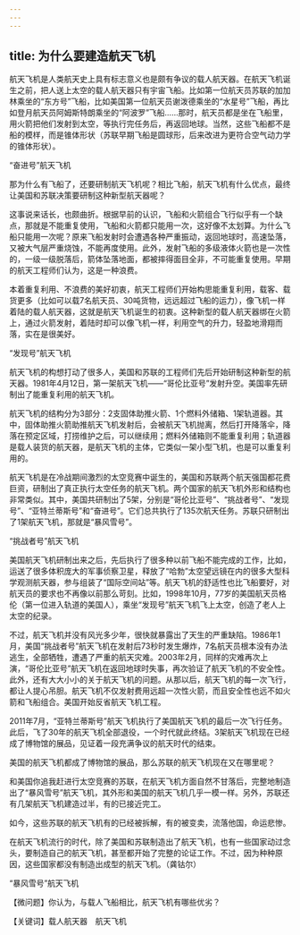 ```yaml
---
---
---
```

title: 为什么要建造航天飞机
---




航天飞机是人类航天史上具有标志意义也是颇有争议的载人航天器。在航天飞机诞生之前，把人送上太空的载人航天器只有宇宙飞船。比如第一位航天员苏联的加加林乘坐的“东方号”飞船，比如美国第一位航天员谢泼德乘坐的“水星号”飞船，再比如登月航天员阿姆斯特朗乘坐的“阿波罗”飞船……那时，航天员都是坐在飞船里，用火箭把他们发射到太空，等执行完任务后，再返回地球。当然，这些飞船都不是船的模样，而是锥体形状（苏联早期飞船是圆球形，后来改进为更符合空气动力学的锥体形状）。

“奋进号”航天飞机



那为什么有飞船了，还要研制航天飞机呢？相比飞船，航天飞机有什么优点，最终让美国和苏联决策要研制这种新型航天器呢？

这事说来话长，也颇曲折。根据早前的认识，飞船和火箭组合飞行似乎有一个缺点，那就是不能重复使用，飞船和火箭都只能用一次，这好像不太划算。为什么飞船只能用一次呢？原来飞船发射时会遭遇各种严重振动，返回地球时，高速坠落，又被大气层严重烧蚀，不能再度使用。此外，发射飞船的多级液体火箭也是一次性的，一级一级脱落后，箭体坠落地面，都被摔得面目全非，不可能重复使用。早期的航天工程师们认为，这是一种浪费。

本着重复利用、不浪费的美好初衷，航天工程师们开始构思能重复利用，载客、载货更多（比如可以载7名航天员、30吨货物，远远超过飞船的运力），像飞机一样着陆的载人航天器，这就是航天飞机诞生的初衷。这种新型的载人航天器绑在火箭上，通过火箭发射，着陆时却可以像飞机一样，利用空气的升力，轻盈地滑翔而落，实在是很美好。

“发现号”航天飞机



航天飞机的构想打动了很多人，美国和苏联的工程师们先后开始研制这种新型的航天器。1981年4月12日，第一架航天飞机——“哥伦比亚号”发射升空。美国率先研制出了能重复利用的航天飞机。

航天飞机的结构分为3部分：2支固体助推火箭、1个燃料外储箱、1架轨道器。其中，固体助推火箭助推航天飞机发射后，会被航天飞机抛离，然后打开降落伞，降落在预定区域，打捞维护之后，可以继续用；燃料外储箱则不能重复利用；轨道器是载人装货的航天器，是航天飞机的主体，它类似一架小型飞机，也是可以重复利用的。

航天飞机是在冷战期间激烈的太空竞赛中诞生的，美国和苏联两个航天强国都花费巨资，研制出了真正执行太空任务的航天飞机。两个国家的航天飞机外形和结构也非常类似。其中，美国共研制出了5架，分别是“哥伦比亚号”、“挑战者号”、“发现号”、“亚特兰蒂斯号”和“奋进号”。它们总共执行了135次航天任务。苏联只研制出了1架航天飞机，那就是“暴风雪号”。

“挑战者号”航天飞机



美国航天飞机研制出来之后，先后执行了很多种以前飞船不能完成的工作，比如，运送了很多体积庞大的军事侦察卫星，释放了“哈勃”太空望远镜在内的很多大型科学观测航天器，参与组装了“国际空间站”等。航天飞机的舒适性也比飞船要好，对航天员的要求也不再像以前那么苛刻。比如，1998年10月，77岁的美国航天员格伦（第一位进入轨道的美国人），乘坐“发现号”航天飞机飞上太空，创造了老人上太空的纪录。

不过，航天飞机并没有风光多少年，很快就暴露出了天生的严重缺陷。1986年1月，美国“挑战者号”航天飞机在发射后73秒时发生爆炸，7名航天员根本没有办法逃生，全部牺牲，遭遇了严重的航天灾难。2003年2月，同样的灾难再次上演，“哥伦比亚号”航天飞机在返回地球时失事，再次验证了航天飞机的不安全性。此外，还有大大小小的关于航天飞机的问题。从那以后，航天飞机的每一次飞行，都让人提心吊胆。航天飞机不仅发射费用远超一次性火箭，而且安全性也远不如火箭和飞船组合。美国开始反省航天飞机工程。

2011年7月，“亚特兰蒂斯号”航天飞机执行了美国航天飞机的最后一次飞行任务。此后，飞了30年的航天飞机全部退役，一个时代就此终结。3架航天飞机现在已经成了博物馆的展品，见证着一段充满争议的航天时代的结束。

美国的航天飞机都成了博物馆的展品，那么苏联的航天飞机现在又在哪里呢？

和美国你追我赶进行太空竞赛的苏联，在航天飞机方面自然不甘落后，完整地制造出了“暴风雪号”航天飞机，其外形和美国的航天飞机几乎一模一样。另外，苏联还有几架航天飞机建造过半，有的已接近完工。

如今，这些苏联的航天飞机有的已经被拆解，有的被变卖，流落他国，命运悲惨。

在航天飞机流行的时代，除了美国和苏联制造出了航天飞机，也有一些国家动过念头，要制造自己的航天飞机，甚至都开始了完整的论证工作。不过，因为种种原因，这些国家都没有制造出成型的航天飞机。（龚钴尔）

“暴风雪号”航天飞机





【微问题】你认为，与载人飞船相比，航天飞机有哪些优劣？

【关键词】载人航天器　航天飞机
